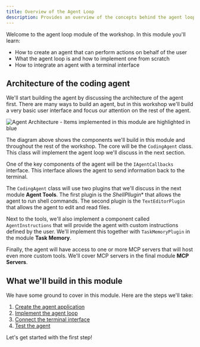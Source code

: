 ```yaml
---
title: Overview of the Agent Loop
description: Provides an overview of the concepts behind the agent loop and how to implement it.
---
```


Welcome to the agent loop module of the workshop. In this module you'll learn:

- How to create an agent that can perform actions on behalf of the user
- What the agent loop is and how to implement one from scratch
- How to integrate an agent with a terminal interface

## Architecture of the coding agent

We'll start building the agent by discussing the architecture of the agent first.
There are many ways to build an agent, but in this workshop we'll build a very
basic user interface and focus our attention on the rest of the agent.



![Agent Architecture - Items implemented in this module are highlighted in blue](../../../../assets/agent-architecture-step-1.png)

The diagram above shows the components we'll build in this module and throughout
the rest of the workshop. The core will be the `CodingAgent` class. This class
will implement the agent loop we'll discuss in the next section.

One of the key components of the agent will be the `IAgentCallbacks` interface. 
This interface allows the agent to send information back to the terminal.

The `CodingAgent` class will use two plugins that we'll discuss in the next
module **Agent Tools**. The first plugin is the *ShellPllugin** that allows
the agent to run shell commands. The second plugin is the `TextEditorPlugin`
that allows the agent to edit and read files.

Next to the tools, we'll also implement a component called `AgentInstructions`
that will provide the agent with custom instructions defined by the user.
We'll implement this together with `TaskMemoryPlugin` in the module 
**Task Memory**.

Finally, the agent will have access to one or more MCP servers that will host
even more custom tools. We'll cover MCP servers in the final module
**MCP Servers**.

## What we'll build in this module

We have some ground to cover in this module. Here are the steps we'll take:

1. [Create the agent application](/modules/agent-loop/create-agent-application)
2. [Implement the agent loop](/modules/agent-loop/implement-agent-loop)
3. [Connect the terminal interface](/modules/agent-loop/connect-terminal-interface)
4. [Test the agent](/modules/agent-loop/testing)

Let's get started with the first step!